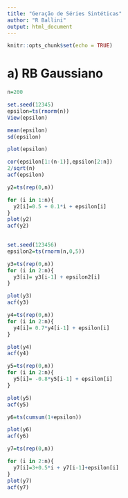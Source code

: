 ```yaml
---
title: "Geração de Séries Sintéticas"
author: "R Ballini"
output: html_document
---
```


```r
knitr::opts_chunk$set(echo = TRUE)
```

# a) RB Gaussiano
```r
n=200

set.seed(12345)
epsilon=ts(rnorm(n))
View(epsilon)

mean(epsilon)
sd(epsilon)

plot(epsilon)

cor(epsilon[1:(n-1)],epsilon[2:n])
2/sqrt(n)
acf(epsilon)
```

```r
y2=ts(rep(0,n))

for (i in 1:n){
  y2[i]=0.5 + 0.1*i + epsilon[i]
}
plot(y2)
acf(y2)
  
```

```r
set.seed(123456)
epsilon2=ts(rnorm(n,0,5))

y3=ts(rep(0,n))
for (i in 2:n){
  y3[i]= y3[i-1] + epsilon2[i]
}

plot(y3)
acf(y3)

```

```r
y4=ts(rep(0,n))
for (i in 2:n){
  y4[i]= 0.7*y4[i-1] + epsilon[i]
}

plot(y4)
acf(y4)

```

```r
y5=ts(rep(0,n))
for (i in 2:n){
  y5[i]= -0.8*y5[i-1] + epsilon[i]
}

plot(y5)
acf(y5)
```

```r
y6=ts(cumsum(1+epsilon))

plot(y6)
acf(y6)
```

```r
y7=ts(rep(0,n))

for (i in 2:n){
  y7[i]=3+0.5*i + y7[i-1]+epsilon[i]
}
plot(y7)
acf(y7)
```

